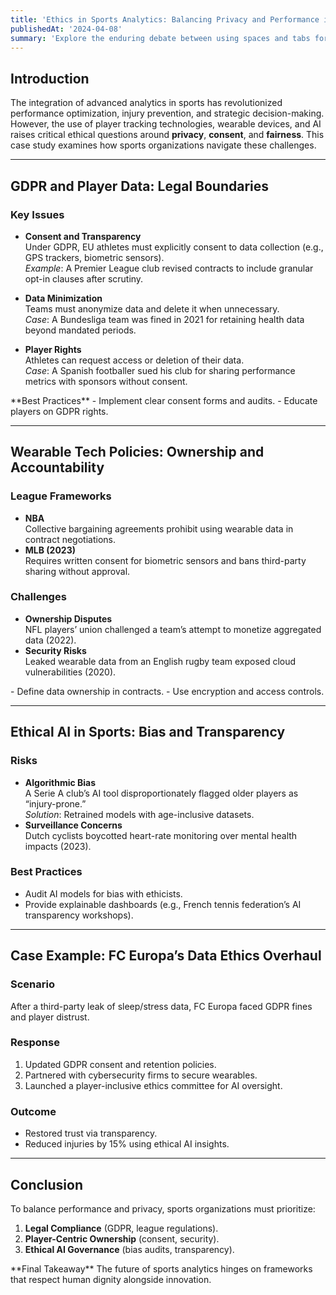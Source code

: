 ```yaml
---
title: 'Ethics in Sports Analytics: Balancing Privacy and Performance in Player Tracking'
publishedAt: '2024-04-08'
summary: 'Explore the enduring debate between using spaces and tabs for code indentation, and why this choice matters more than you might think.'
---
```


## Introduction

The integration of advanced analytics in sports has revolutionized performance optimization, injury prevention, and strategic decision-making. However, the use of player tracking technologies, wearable devices, and AI raises critical ethical questions around **privacy**, **consent**, and **fairness**. This case study examines how sports organizations navigate these challenges.

---

## GDPR and Player Data: Legal Boundaries

### Key Issues
- **Consent and Transparency**  
  Under GDPR, EU athletes must explicitly consent to data collection (e.g., GPS trackers, biometric sensors).  
  *Example*: A Premier League club revised contracts to include granular opt-in clauses after scrutiny.

- **Data Minimization**  
  Teams must anonymize data and delete it when unnecessary.  
  *Case*: A Bundesliga team was fined in 2021 for retaining health data beyond mandated periods.

- **Player Rights**  
  Athletes can request access or deletion of their data.  
  *Case*: A Spanish footballer sued his club for sharing performance metrics with sponsors without consent.

<Callout type="best-practice">
  **Best Practices**  
  - Implement clear consent forms and audits.  
  - Educate players on GDPR rights.  
</Callout>

---

## Wearable Tech Policies: Ownership and Accountability

### League Frameworks
- **NBA**  
  Collective bargaining agreements prohibit using wearable data in contract negotiations.  
- **MLB (2023)**  
  Requires written consent for biometric sensors and bans third-party sharing without approval.

### Challenges
- **Ownership Disputes**  
  NFL players’ union challenged a team’s attempt to monetize aggregated data (2022).  
- **Security Risks**  
  Leaked wearable data from an English rugby team exposed cloud vulnerabilities (2020).

<InfoBox title="Policy Recommendations">
  - Define data ownership in contracts.  
  - Use encryption and access controls.  
</InfoBox>

---

## Ethical AI in Sports: Bias and Transparency

### Risks
- **Algorithmic Bias**  
  A Serie A club’s AI tool disproportionately flagged older players as “injury-prone.”  
  *Solution*: Retrained models with age-inclusive datasets.  
- **Surveillance Concerns**  
  Dutch cyclists boycotted heart-rate monitoring over mental health impacts (2023).  

### Best Practices
- Audit AI models for bias with ethicists.  
- Provide explainable dashboards (e.g., French tennis federation’s AI transparency workshops).

---

## Case Example: FC Europa’s Data Ethics Overhaul

### Scenario
After a third-party leak of sleep/stress data, FC Europa faced GDPR fines and player distrust.

### Response
1. Updated GDPR consent and retention policies.  
2. Partnered with cybersecurity firms to secure wearables.  
3. Launched a player-inclusive ethics committee for AI oversight.

### Outcome
- Restored trust via transparency.  
- Reduced injuries by 15% using ethical AI insights.

---

## Conclusion

To balance performance and privacy, sports organizations must prioritize:  

1. **Legal Compliance** (GDPR, league regulations).  
2. **Player-Centric Ownership** (consent, security).  
3. **Ethical AI Governance** (bias audits, transparency).  

<Callout type="highlight">  
**Final Takeaway**  
The future of sports analytics hinges on frameworks that respect human dignity alongside innovation.  
</Callout>
